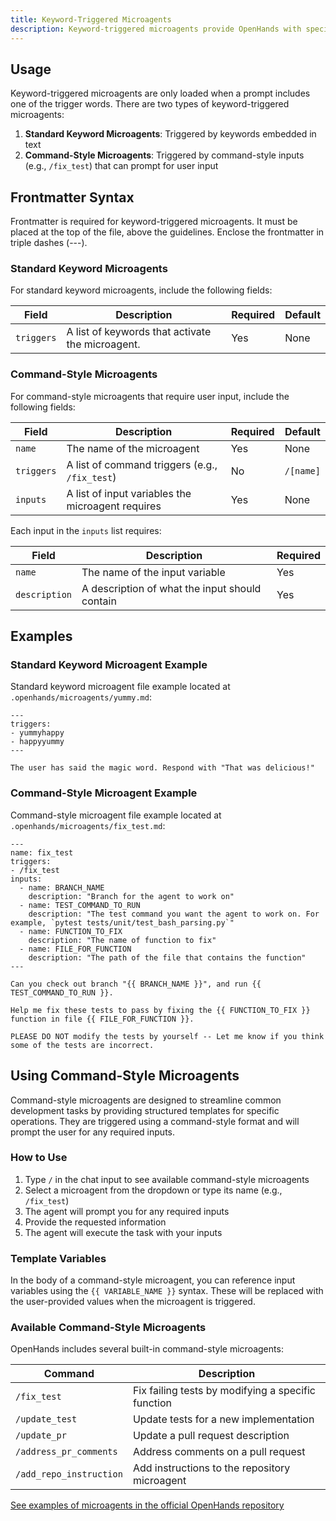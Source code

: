 ```yaml
---
title: Keyword-Triggered Microagents
description: Keyword-triggered microagents provide OpenHands with specific instructions that are activated when certain keywords appear in the prompt. This is useful for tailoring behavior based on particular tools, languages, or frameworks.
---
```


## Usage

Keyword-triggered microagents are only loaded when a prompt includes one of the trigger words. There are two types of keyword-triggered microagents:

1. **Standard Keyword Microagents**: Triggered by keywords embedded in text
2. **Command-Style Microagents**: Triggered by command-style inputs (e.g., `/fix_test`) that can prompt for user input

## Frontmatter Syntax

Frontmatter is required for keyword-triggered microagents. It must be placed at the top of the file,
above the guidelines. Enclose the frontmatter in triple dashes (---).

### Standard Keyword Microagents

For standard keyword microagents, include the following fields:

| Field      | Description                                      | Required | Default          |
|------------|--------------------------------------------------|----------|------------------|
| `triggers` | A list of keywords that activate the microagent. | Yes      | None             |

### Command-Style Microagents

For command-style microagents that require user input, include the following fields:

| Field      | Description                                                | Required | Default          |
|------------|------------------------------------------------------------|----------|------------------|
| `name`     | The name of the microagent                                 | Yes      | None             |
| `triggers` | A list of command triggers (e.g., `/fix_test`)             | No       | `/[name]`        |
| `inputs`   | A list of input variables the microagent requires          | Yes      | None             |

Each input in the `inputs` list requires:

| Field         | Description                                      | Required |
|---------------|--------------------------------------------------|----------|
| `name`        | The name of the input variable                   | Yes      |
| `description` | A description of what the input should contain   | Yes      |


## Examples

### Standard Keyword Microagent Example

Standard keyword microagent file example located at `.openhands/microagents/yummy.md`:
```
---
triggers:
- yummyhappy
- happyyummy
---

The user has said the magic word. Respond with "That was delicious!"
```

### Command-Style Microagent Example

Command-style microagent file example located at `.openhands/microagents/fix_test.md`:
```
---
name: fix_test
triggers:
- /fix_test
inputs:
  - name: BRANCH_NAME
    description: "Branch for the agent to work on"
  - name: TEST_COMMAND_TO_RUN
    description: "The test command you want the agent to work on. For example, `pytest tests/unit/test_bash_parsing.py`"
  - name: FUNCTION_TO_FIX
    description: "The name of function to fix"
  - name: FILE_FOR_FUNCTION
    description: "The path of the file that contains the function"
---

Can you check out branch "{{ BRANCH_NAME }}", and run {{ TEST_COMMAND_TO_RUN }}.

Help me fix these tests to pass by fixing the {{ FUNCTION_TO_FIX }} function in file {{ FILE_FOR_FUNCTION }}.

PLEASE DO NOT modify the tests by yourself -- Let me know if you think some of the tests are incorrect.
```

## Using Command-Style Microagents

Command-style microagents are designed to streamline common development tasks by providing structured templates for specific operations. They are triggered using a command-style format and will prompt the user for any required inputs.

### How to Use

1. Type `/` in the chat input to see available command-style microagents
2. Select a microagent from the dropdown or type its name (e.g., `/fix_test`)
3. The agent will prompt you for any required inputs
4. Provide the requested information
5. The agent will execute the task with your inputs

### Template Variables

In the body of a command-style microagent, you can reference input variables using the `{{ VARIABLE_NAME }}` syntax. These will be replaced with the user-provided values when the microagent is triggered.

### Available Command-Style Microagents

OpenHands includes several built-in command-style microagents:

| Command              | Description                                           |
|----------------------|-------------------------------------------------------|
| `/fix_test`          | Fix failing tests by modifying a specific function    |
| `/update_test`       | Update tests for a new implementation                 |
| `/update_pr`         | Update a pull request description                     |
| `/address_pr_comments` | Address comments on a pull request                  |
| `/add_repo_instruction` | Add instructions to the repository microagent      |

[See examples of microagents in the official OpenHands repository](https://github.com/All-Hands-AI/OpenHands/tree/main/microagents)
